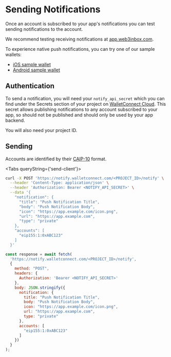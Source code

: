 
# Sending Notifications

Once an account is subscribed to your app's notifications you can test sending notifications to the account.

We recommend testing receiving notifications at [app.web3inbox.com](https://app.web3inbox.com).

To experience native push notifications, you can try one of our sample wallets:

- [iOS sample wallet](https://testflight.apple.com/join/09bTAryp)
- [Android sample wallet](https://appdistribution.firebase.dev/i/d2c86e879abd5a86)

## Authentication

To send a notification, you will need your `notify_api_secret` which you can find under the Secrets section of your project on [WalletConnect Cloud](https://cloud.walletconnect.com). This secret allows publishing notifications to any account subscribed to your app, so should not be published and should only be used by your app backend.

You will also need your project ID.

## Sending

Accounts are identified by their [CAIP-10](https://github.com/ChainAgnostic/CAIPs/blob/main/CAIPs/caip-10.md) format.

<Tabs queryString={'send-client'}>

<TabItem value="curl" label="cURL">

```bash
curl -X POST 'https://notify.walletconnect.com/<PROJECT_ID>/notify' \
  --header 'Content-Type: application/json' \
  --header 'Authorization: Bearer <NOTIFY_API_SECRET>' \
  --data '{
    "notification": {
      "title": "Push Notification Title",
      "body": "Push Notification Body",
      "icon": "https://app.example.com/icon.png",
      "url": "https://app.example.com",
      "type": "private"
    },
    "accounts": [
      "eip155:1:0xABC123"
    ]
  }'
```

</TabItem>

<TabItem value="javascript" label="JavaScript">

```javascript
const response = await fetch(
  'https://notify.walletconnect.com/<PROJECT_ID>/notify',
  {
    method: "POST",
    headers: {
      Authorization: 'Bearer <NOTIFY_API_SECRET>'
    },
    body: JSON.stringify({
      notification: {
        title: "Push Notification Title",
        body: "Push Notification Body",
        icon: "https://app.example.com/icon.png",
        url: "https://app.example.com",
        type: "private"
      },
      accounts: [
        "eip155:1:0xABC123"
      ]
    })
  }
);
```

</TabItem>

</Tabs>
